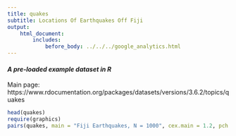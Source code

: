```yaml
---
title: quakes
subtitle: Locations Of Earthquakes Off Fiji
output:
    html_document:
        includes:
            before_body: ../../../google_analytics.html
---
```


#### *A pre-loaded example dataset in R*
Main page: https://www.rdocumentation.org/packages/datasets/versions/3.6.2/topics/quakes

```r
head(quakes)
require(graphics)
pairs(quakes, main = "Fiji Earthquakes, N = 1000", cex.main = 1.2, pch = ".")
```
